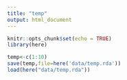 ```yaml
---
title: "temp"
output: html_document
---
```


```r
knitr::opts_chunk$set(echo = TRUE)
library(here)
```

```r
temp<-c(1:10)
save(temp,file=here('data/temp.rda'))
load(here("data/temp.rda"))
```

